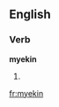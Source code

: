 ==English==

===Verb===
'''myekin'''

# {{qualifier|Geordie}} {{present participle of|myek}}

[[fr:myekin]]